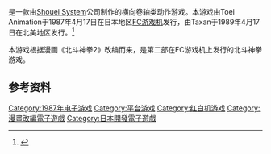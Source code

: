 {{NoteTA
| G1=Games
}}

{{vgname|北斗神拳2 世纪末救世主传说|ja=北斗の拳２ 世紀末救世主伝説}}是一款由[[Shouei_System|Shouei System]]公司制作的横向卷轴类动作游戏。本游戏由Toei Animation于1987年4月17日在日本地区[[FC游戏机|FC游戏机]]发行，由Taxan于1989年4月17日在北美地区发行。<ref name="gamefaqs">{{cite web| url = http://www.gamefaqs.com/nes/587280-fist-of-the-north-star/data| title = Release information| publisher = [[GameFAQs|GameFAQs]]| date = | accessdate = 2015-08-19| archive-date = 2015-09-29| archive-url = https://web.archive.org/web/20150929024024/http://www.gamefaqs.com/nes/587280-fist-of-the-north-star/data| dead-url = no}}</ref>

本游戏根据漫画《北斗神拳2》改编而来，是第二部在FC游戏机上发行的北斗神拳游戏。

== 参考资料 ==
{{Reflist}}

{{北斗神拳}}

{{DEFAULTSORT:Hokuto no Ken 2 Seikimatsu Kyuuseishu Densetsu}}
[[Category:1987年电子游戏|Category:1987年电子游戏]]
[[Category:平台游戏|Category:平台游戏]]
[[Category:红白机游戏|Category:红白机游戏]]
[[Category:漫畫改編電子遊戲|Category:漫畫改編電子遊戲]]
[[Category:日本開發電子遊戲|Category:日本開發電子遊戲]]

{{platform-videogame-stub}}